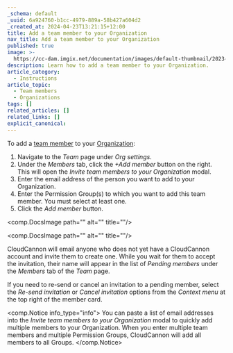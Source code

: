```yaml
---
_schema: default
_uuid: 6a924760-b1cc-4979-889a-58b427a604d2
_created_at: 2024-04-23T13:21:15+12:00
title: Add a team member to your Organization
nav_title: Add a team member to your Organization
published: true
image: >-
  https://cc-dam.imgix.net/documentation/images/default-thumbnail/2023-Q4/CloudCannon-Documentation-Thumbnail.png
description: Learn how to add a team member to your Organization.
article_category:
  - Instructions
article_topic:
  - Team members
  - Organizations
tags: []
related_articles: []
related_links: []
explicit_canonical:
---
```

To add a [team member](/documentation/articles/what-is-a-team-member/) to your [Organization](/documentation/articles/what-is-an-organization/):

1. Navigate to the *Team* page under *Org settings*.
2. Under the *Members* tab, click the *\+Add member* button on the right. This will open the *Invite team members to your Organization* modal.
3. Enter the email address of the person you want to add to your Organization.
4. Enter the Permission Group(s) to which you want to add this team member. You must select at least one.
5. Click the *Add member* button.

<comp.DocsImage path="" alt="" title=""/>

<comp.DocsImage path="" alt="" title=""/>

CloudCannon will email anyone who does not yet have a CloudCannon account and invite them to create one. While you wait for them to accept the invitation, their name will appear in the list of *Pending members* under the *Members* tab of the *Team* page.

If you need to re-send or cancel an invitation to a pending member, select the *Re-send invitation* or *Cancel invitation* options from the *Context menu* at the top right of the member card.

<comp.Notice info_type="info">
  You can paste a list of email addresses into the *Invite team members to your Organization* modal to quickly add multiple members to your Organization. When you enter multiple team members and multiple Permission Groups, CloudCannon will add all members to all Groups.
</comp.Notice>